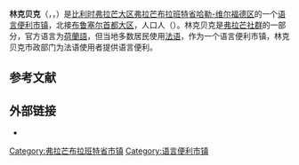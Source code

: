 {{noteTA|G1=比利时地名}}
{{Infobox Belgium municipality
|name=林克贝克
|native_name=Linkebeek
|picture=LinkebeekLandschap18.jpg
|picture-legend=
|map=LinkebeekLocatie.png
|map-legend=林克贝克在[[弗拉芒布拉班特省|弗拉芒布拉班特省]]的位置
|arms=Blason Linkebeek.svg
|flag=Linkebeek vlag.svg
|arrondissement=[[哈勒-维尔福德区|哈勒-维尔福德区]]
|nis=23100
|pyramid-date=
|0-19=
|20-64=
|65=
|foreigners=
|foreigners-date=
|mayor=Yves Ghequiere
|majority= LINK@VENIR, ensemble LKB samen
|postal-codes=1630
|telephone-area=02
|web=[http://www.linkebeek.be/ www.linkebeek.be]
|coordinates = {{coord|50|46|N|04|20|E|region:BE|display=inline,title}}
}}
'''林克贝克'''（{{lang-nl|Linkebeek}}，{{IPA-nl|ˈlɪŋkəbeːk|-|Nl-Linkebeek.ogg}}，{{IPA-fr|linkəbek}}）是[[比利时|比利时]][[弗拉芒大区|弗拉芒大区]][[弗拉芒布拉班特省|弗拉芒布拉班特省]][[哈勒-维尔福德区|哈勒-维尔福德区]]的一个[[语言便利市镇|语言便利]][[市镇_(比利时)|市镇]]，北接[[布鲁塞尔首都大区|布鲁塞尔首都大区]]，人口{{wikidata|property|normal+|P1082}}人（{{wikidata|qualifier|P1082|P585}}）。林克贝克是[[弗拉芒社群|弗拉芒社群]]的一部分，官方语言为[[荷蘭語|荷蘭語]]，但当地多数居民使用[[法语|法语]]，作为一个语言便利市镇，林克贝克市政部门为法语使用者提供语言便利。

== 参考文献 ==
{{Reflist}}

==外部链接==
* {{Commons category-inline|Linkebeek}}

{{弗拉芒布拉班特省市镇}}
{{Authority control}}
{{DEFAULTSORT:Linkebeek}}
[[Category:弗拉芒布拉班特省市镇|Category:弗拉芒布拉班特省市镇]]
[[Category:语言便利市镇|Category:语言便利市镇]]
{{FlemishBrabant-geo-stub}}